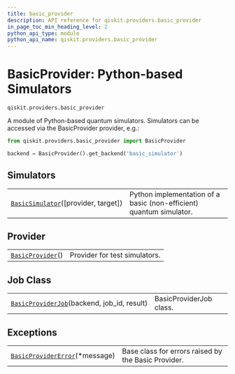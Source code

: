 ```yaml
---
title: basic_provider
description: API reference for qiskit.providers.basic_provider
in_page_toc_min_heading_level: 2
python_api_type: module
python_api_name: qiskit.providers.basic_provider
---
```


<span id="module-qiskit.providers.basic_provider" />

<span id="qiskit-providers-basicprovider" />

<span id="basicprovider-python-based-simulators-qiskit-providers-basic-provider" />

# BasicProvider: Python-based Simulators

<span id="module-qiskit.providers.basic_provider" />

`qiskit.providers.basic_provider`

A module of Python-based quantum simulators. Simulators can be accessed via the BasicProvider provider, e.g.:

```python
from qiskit.providers.basic_provider import BasicProvider

backend = BasicProvider().get_backend('basic_simulator')
```

## Simulators

|                                                                                                                                          |                                                                     |
| ---------------------------------------------------------------------------------------------------------------------------------------- | ------------------------------------------------------------------- |
| [`BasicSimulator`](qiskit.providers.basic_provider.BasicSimulator "qiskit.providers.basic_provider.BasicSimulator")(\[provider, target]) | Python implementation of a basic (non-efficient) quantum simulator. |

## Provider

|                                                                                                                    |                               |
| ------------------------------------------------------------------------------------------------------------------ | ----------------------------- |
| [`BasicProvider`](qiskit.providers.basic_provider.BasicProvider "qiskit.providers.basic_provider.BasicProvider")() | Provider for test simulators. |

## Job Class

|                                                                                                                                                     |                         |
| --------------------------------------------------------------------------------------------------------------------------------------------------- | ----------------------- |
| [`BasicProviderJob`](qiskit.providers.basic_provider.BasicProviderJob "qiskit.providers.basic_provider.BasicProviderJob")(backend, job\_id, result) | BasicProviderJob class. |

## Exceptions

|                                                                                                                                            |                                                     |
| ------------------------------------------------------------------------------------------------------------------------------------------ | --------------------------------------------------- |
| [`BasicProviderError`](qiskit.providers.basic_provider.BasicProviderError "qiskit.providers.basic_provider.BasicProviderError")(\*message) | Base class for errors raised by the Basic Provider. |

